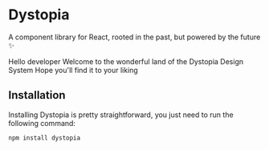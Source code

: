 
<Meta title="Introduction" />

# Dystopia

A component library for React, rooted in the past, but powered by the future ✨

<Canvas>
  <Card title="Retro future is the new future" color="#ae1c13">
    <Flexbox direction="row" gap="small">
      <Avatar picture={avatar} size="large" />
      <Flexbox direction="column" gap="small">
        <span>Hello developer</span>
        <span>Welcome to the wonderful land of the Dystopia Design System</span>
        <span>Hope you'll find it to your liking</span>
      </Flexbox>
    </Flexbox>
  </Card>
</Canvas>

## Installation

Installing Dystopia is pretty straightforward, you just need to run the following command:

```
npm install dystopia
```
